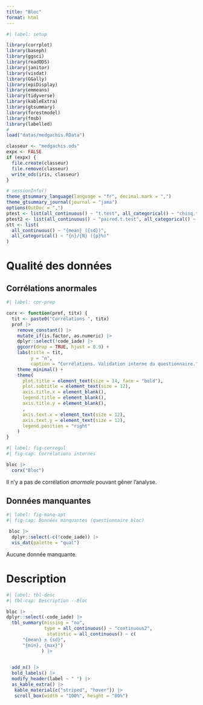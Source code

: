 ```yaml
---
title: "Bloc"
format: html
---
```


::: panel-tabset

```r
#| label: setup

library(corrplot)
library(baseph)
library(ggsci)
library(readODS)
library(janitor)
library(visdat)
library(GGally)
library(epiDisplay)
library(emmeans)
library(tidyverse)
library(kableExtra)
library(gtsummary)
library(forestmodel)
library(fmsb)
library(labelled)
#
load("datas/medgachis.RData")

classeur <- "medgachis.ods"
expx <- FALSE
if (expx) {
  file.create(classeur)
  file.remove(classeur)
  write_ods(iris, classeur)
}

# sessionInfo()
theme_gtsummary_language(language = "fr", decimal.mark = ",")
theme_gtsummary_journal(journal = "jama")
options(OutDec = ",")
ptest <- list(all_continuous() ~ "t.test", all_categorical() ~ "chisq.test")
ptest2 <- list(all_continuous() ~ "paired.t.test", all_categorical() ~ "chisq.test")
stt <- list(
  all_continuous() ~ "{mean} ({sd})",
  all_categorical() ~ "{n}/{N} ({p}%)"
)
```


# Qualité des données

## Corrélations anormales

```r
#| label: cor-prep

corx <- function(prof, titx) {
  tit <- paste0("Corrélations ", titx)
  prof |>
    remove_constant() |>
    mutate_if(is.factor, as.numeric) |>
    dplyr::select(!code_iade) |>
    ggcorr(drop = TRUE, hjust = 0.9) +
    labs(title = tit,
         y = "n",
         caption = "Corrélations. Validation interne du questionnaire.") +
    theme_minimal() +
    theme(
      plot.title = element_text(size = 14, face = "bold"),
      plot.subtitle = element_text(size = 12),
      axis.title.x = element_blank(),
      legend.title = element_blank(),
      axis.title.y = element_blank(),
      ,
      axis.text.x = element_text(size = 12),
      axis.text.y = element_text(size = 12),
      legend.position = "right"
    )
}
```

```r
#| label: fig-corregul
#| fig-cap: Corrélations internes

bloc |>
  corx("Bloc")
```

Il n'y a pas de corrélation *anormale* pouvant gêner l'analyse.

## Données manquantes

```r
#| label: fig-manq-apt
#| fig-cap: Données manquantes (questionnaire bloc)

 bloc |>
  dplyr::select(-c(!code_iade)) |>
  vis_dat(palette = "qual")
```

Aucune donnée manquante.

# Description


```r
#| label: tbl-desc
#| tbl-cap: Description --Bloc

bloc |>
dplyr::select(-code_iade) |>
  tbl_summary(missing = "no",
              type = all_continuous() ~ "continuous2",
               statistic = all_continuous() ~ c(
      "{mean} ± {sd}",
      "{min}, {max}")
             ) |> 
               

  add_n() |> 
  bold_labels() |>
  modify_header(label ~ " ") |> 
  as_kable_extra() |> 
   kable_material(c("striped", "hover")) |> 
   scroll_box(width = "100%", height = "80%")
```



:::
